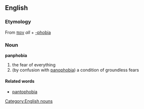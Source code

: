 ==English==
=== Etymology ===
From {{Gr.}} [[παν]] ''all'' + [[-phobia]]
=== Noun ===
[[Category:English nouns]]
'''panphobia'''
# the fear of everything
# (by confusion with [[panophobia]]) a condition of groundless fears
==== Related words ====
* [[pantophobia]]